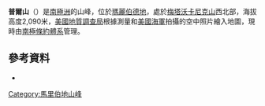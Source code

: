 {{coord|86|13|S|127|0|W|display=title}}

'''普爾山'''（{{lang-en|Mount Pool}}）是[[南極洲|南極洲]]的山峰，位於[[瑪麗伯德地|瑪麗伯德地]]，處於[[梅塔沃卡尼克山|梅塔沃卡尼克山]]西北部，海拔高度2,090米，[[美國地質調查局|美國地質調查局]]根據測量和[[美國海軍|美國海軍]]拍攝的空中照片繪入地圖，現時由[[南極條約體系|南極條約體系]]管理。

==參考資料==
*{{usgs-gazetteer}}

{{DEFAULTSORT:Mount Pool}}
[[Category:馬里伯地山峰|Category:馬里伯地山峰]]


{{MarieByrdLand-geo-stub}}